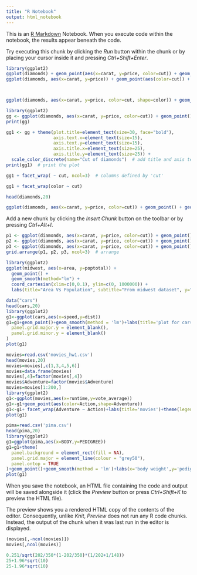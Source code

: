 ```yaml
---
title: "R Notebook"
output: html_notebook
---
```


This is an [R Markdown](http://rmarkdown.rstudio.com) Notebook. When you execute code within the notebook, the results appear beneath the code. 

Try executing this chunk by clicking the *Run* button within the chunk or by placing your cursor inside it and pressing *Ctrl+Shift+Enter*. 

```r
library(ggplot2)
ggplot(diamonds) + geom_point(aes(x=carat, y=price, color=cut)) + geom_smooth(aes(x=carat, y=price)) # Remove color from geom_smooth
ggplot(diamonds, aes(x=carat, y=price)) + geom_point(aes(color=cut)) + geom_smooth()  # same but simpler



ggplot(diamonds, aes(x=carat, y=price, color=cut, shape=color)) + geom_point()

```
```r
library(ggplot2)
gg <- ggplot(diamonds, aes(x=carat, y=price, color=cut)) + geom_point() + labs(title="Scatterplot", x="Carat", y="Price")  # add axis lables and plot title.
print(gg)
```

```r
gg1 <- gg + theme(plot.title=element_text(size=30, face="bold"), 
                  axis.text.x=element_text(size=15), 
                  axis.text.y=element_text(size=15),
                  axis.title.x=element_text(size=25),
                  axis.title.y=element_text(size=25)) + 
  scale_color_discrete(name="Cut of diamonds")  # add title and axis text, change legend title.
print(gg1)  # print the plot
```

```r
gg1 + facet_wrap( ~ cut, ncol=3)  # columns defined by 'cut'
```

```r
gg1 + facet_wrap(color ~ cut)
```

```r
head(diamonds,20)
```

```r
ggplot(diamonds, aes(x=carat, y=price, color=cut)) + geom_point() + geom_smooth() + coord_cartesian(ylim=c(0, 10000)) + labs(title="Coord_cartesian zoomed in!")
```

Add a new chunk by clicking the *Insert Chunk* button on the toolbar or by pressing *Ctrl+Alt+I*.
```r
p1 <- ggplot(diamonds, aes(x=carat, y=price, color=cut)) + geom_point() + geom_smooth() + theme(legend.position="none") + labs(title="legend.position='none'")  # remove legend
p2 <- ggplot(diamonds, aes(x=carat, y=price, color=cut)) + geom_point() + geom_smooth() + theme(legend.position="top") + labs(title="legend.position='top'")  # legend at top
p3 <- ggplot(diamonds, aes(x=carat, y=price, color=cut)) + geom_point() + geom_smooth() + labs(title="legend.position='coords inside plot'") + theme(legend.justification=c(1,0), legend.position=c(1,0))  # legend inside the plot.
grid.arrange(p1, p2, p3, ncol=3)  # arrange
```

```r
library(ggplot2)
ggplot(midwest, aes(x=area, y=poptotal)) + 
  geom_point() + 
  geom_smooth(method="lm") + 
  coord_cartesian(xlim=c(0,0.1), ylim=c(0, 1000000)) + 
  labs(title="Area Vs Population", subtitle="From midwest dataset", y="Population", x="Area", caption="Midwest Demographics")
```

```r
data("cars")
head(cars,20)
library(ggplot2)
g1<-ggplot(cars,aes(x=speed,y=dist))
g1=g1+geom_point()+geom_smooth(method = 'lm')+labs(title='plot for cars dataset',x='speed',y='distance')+theme(
  panel.grid.major.y = element_blank(),
  panel.grid.minor.y = element_blank()
)
plot(g1)
```

```r
movies=read.csv('movies_hw1.csv')
head(movies,20)
movies=movies[,c(1,3,4,5,6)]
movies=data.frame(movies)
movies[,4]=factor(movies[,4])
movies$Adventure=factor(movies$Adventure)
movies=movies[1:200,]
library(ggplot2)
g1<-ggplot(movies,aes(x=runtime,y=vote_average))
g1<-g1+geom_point(aes(color=Action,shape=Adventure))
g1<-g1+ facet_wrap(Adventure ~ Action)+labs(title='movies')+theme(legend.position = 'top')
plot(g1)
```

```r
pima=read.csv('pima.csv')
head(pima,20)
library(ggplot2)
g1=ggplot(pima,aes(x=BODY,y=PEDIGREE))
g1=g1+theme(
  panel.background = element_rect(fill = NA),
  panel.grid.major = element_line(colour = "grey50"),
  panel.ontop = TRUE
)+geom_point()+geom_smooth(method = 'lm')+labs(x='body weight',y='pedigree(cm)')+theme(axis.line = element_line(size = 3, colour = "grey80"))
plot(g1)
```

When you save the notebook, an HTML file containing the code and output will be saved alongside it (click the *Preview* button or press *Ctrl+Shift+K* to preview the HTML file).

The preview shows you a rendered HTML copy of the contents of the editor. Consequently, unlike *Knit*, *Preview* does not run any R code chunks. Instead, the output of the chunk when it was last run in the editor is displayed.
```r
(movies[,-ncol(movies)])
movies[,ncol(movies)]

```
```r
0.251/sqrt(202/350*(1-202/350)*(1/202+1/148))
25+1.96*sqrt(10)
25-1.96*sqrt(10)

```

